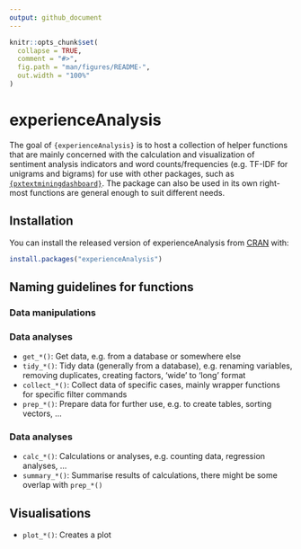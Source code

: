 ```yaml
---
output: github_document
---
```


<!-- README.md is generated from README.Rmd. Please edit that file -->

```r
knitr::opts_chunk$set(
  collapse = TRUE,
  comment = "#>",
  fig.path = "man/figures/README-",
  out.width = "100%"
)
```

# experienceAnalysis

<!-- badges: start -->
<!-- badges: end -->

The goal of `{experienceAnalysis}` is to host a collection of helper functions 
that are mainly concerned with the calculation and visualization of sentiment 
analysis indicators and word counts/frequencies (e.g. TF-IDF for unigrams and bigrams)
for use with other packages, such as [`{pxtextminingdashboard}`](https://github.com/CDU-data-science-team/pxtextminingdashboard). The package can also be used in its own right- most functions are general
enough to suit different needs.

## Installation

You can install the released version of experienceAnalysis from [CRAN](https://CRAN.R-project.org) with:

``` r
install.packages("experienceAnalysis")
```

## Naming guidelines for functions

### Data manipulations

### Data analyses

- `get_*()`: Get data, e.g. from a database or somewhere else
- `tidy_*()`: Tidy data (generally from a database), e.g. renaming variables, removing duplicates, creating factors, 'wide' to 'long' format
- `collect_*()`: Collect data of specific cases, mainly wrapper functions for specific filter commands
- `prep_*()`: Prepare data for further use, e.g. to create tables, sorting vectors, ...

### Data analyses

- `calc_*()`: Calculations or analyses, e.g. counting data, regression analyses, ...
- `summary_*()`: Summarise results of calculations, there might be some overlap with `prep_*()`

## Visualisations

- `plot_*()`: Creates a plot
